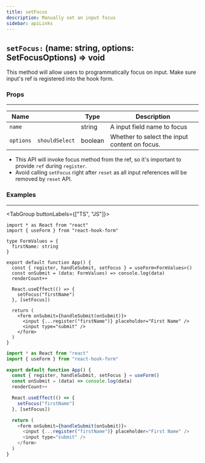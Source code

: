 ```yaml
---
title: setFocus
description: Manually set an input focus
sidebar: apiLinks
---
```


## `setFocus:` <TypeText>(name: string, options: SetFocusOptions) => void</TypeText>

This method will allow users to programmatically focus on input. Make sure input's ref is registered into the hook form.

### Props

---

| Name      |                | Type                         | Description                                   |
| --------- | -------------- | ---------------------------- | --------------------------------------------- |
| `name`    |                | <TypeText>string</TypeText>  | A input field name to focus                   |
| `options` | `shouldSelect` | <TypeText>boolean</TypeText> | Whether to select the input content on focus. |

<Admonition type="important" title="Rules">

- This API will invoke focus method from the ref, so it's important to provide `ref` during `register`.
- Avoid calling `setFocus` right after `reset` as all input references will be removed by `reset` API.

</Admonition>

### Examples

---

<TabGroup buttonLabels={["TS", "JS"]}>

```tsx copy sandbox="https://codesandbox.io/s/setfocus-rolus"
import * as React from "react"
import { useForm } from "react-hook-form"

type FormValues = {
  firstName: string
}

export default function App() {
  const { register, handleSubmit, setFocus } = useForm<FormValues>()
  const onSubmit = (data: FormValues) => console.log(data)
  renderCount++

  React.useEffect(() => {
    setFocus("firstName")
  }, [setFocus])

  return (
    <form onSubmit={handleSubmit(onSubmit)}>
      <input {...register("firstName")} placeholder="First Name" />
      <input type="submit" />
    </form>
  )
}
```

```javascript copy sandbox="https://codesandbox.io/s/setfocus-rolus"
import * as React from "react"
import { useForm } from "react-hook-form"

export default function App() {
  const { register, handleSubmit, setFocus } = useForm()
  const onSubmit = (data) => console.log(data)
  renderCount++

  React.useEffect(() => {
    setFocus("firstName")
  }, [setFocus])

  return (
    <form onSubmit={handleSubmit(onSubmit)}>
      <input {...register("firstName")} placeholder="First Name" />
      <input type="submit" />
    </form>
  )
}
```

</TabGroup>
